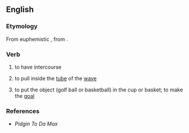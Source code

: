 ==English==

===Etymology===
From euphemistic {{etyl|hwc|en}}, from {{etyl|en|en}} {{term|put|lang=en}} {{term|inside|lang=en}}.

===Verb===
{{head|en|verb}}

# {{context|Hawaii|slang|vulgar|lang=en}} to have intercourse
# {{context|Hawaii|surfing|slang|lang=en}} to pull inside the [[tube]] of the [[wave]]
# {{context|Hawaii|sports|slang|lang=en}} to put the object (golf ball or basketball) in the cup or basket; to make the [[goal]]

===References===
* ''Pidgin To Da Max''